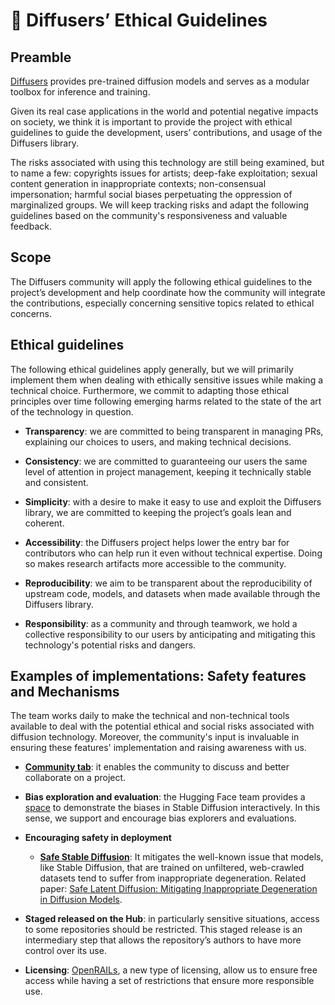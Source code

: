 # 🧨 Diffusers’ Ethical Guidelines

## Preamble

[Diffusers](https://huggingface.co/docs/diffusers/index) provides pre-trained diffusion models and serves as a modular toolbox for inference and training. 

Given its real case applications in the world and potential negative impacts on society, we think it is important to provide the project with ethical guidelines to guide the development, users’ contributions, and usage of the Diffusers library.

The risks associated with using this technology are still being examined, but to name a few: copyrights issues for artists; deep-fake exploitation; sexual content generation in inappropriate contexts; non-consensual impersonation; harmful social biases perpetuating the oppression of marginalized groups.
We will keep tracking risks and adapt the following guidelines based on the community's responsiveness and valuable feedback.

## Scope
The Diffusers community will apply the following ethical guidelines to the project’s development and help coordinate how the community will integrate the contributions, especially concerning sensitive topics related to ethical concerns.

## Ethical guidelines
The following ethical guidelines apply generally, but we will primarily implement them when dealing with ethically sensitive issues while making a technical choice. Furthermore, we commit to adapting those ethical principles over time following emerging harms related to the state of the art of the technology in question.

- **Transparency**: we are committed to being transparent in managing PRs, explaining our choices to users, and making technical decisions.

- **Consistency**: we are committed to guaranteeing our users the same level of attention in project management, keeping it technically stable and consistent.

- **Simplicity**: with a desire to make it easy to use and exploit the Diffusers library, we are committed to keeping the project’s goals lean and coherent.

- **Accessibility**: the Diffusers project helps lower the entry bar for contributors who can help run it even without technical expertise. Doing so makes research artifacts more accessible to the community.

- **Reproducibility**: we aim to be transparent about the reproducibility of upstream code, models, and datasets when made available through the Diffusers library.

- **Responsibility**: as a community and through teamwork, we hold a collective responsibility to our users by anticipating and mitigating this technology's potential risks and dangers.

## Examples of implementations: Safety features and Mechanisms
The team works daily to make the technical and non-technical tools available to deal with the potential ethical and social risks associated with diffusion technology. Moreover, the community's input is invaluable in ensuring these features' implementation and raising awareness with us. 

- [**Community tab**](https://huggingface.co/docs/hub/repositories-pull-requests-discussions): it enables the community to discuss and better collaborate on a project.

- **Bias exploration and evaluation**: the Hugging Face team provides a [space](https://huggingface.co/spaces/society-ethics/DiffusionBiasExplorer) to demonstrate the biases in Stable Diffusion interactively. In this sense, we support and encourage bias explorers and evaluations.

- **Encouraging safety in deployment**

  - [**Safe Stable Diffusion**](https://huggingface.co/docs/diffusers/main/en/api/pipelines/stable_diffusion_safe): It mitigates the well-known issue that models, like Stable Diffusion, that are trained on unfiltered, web-crawled datasets tend to suffer from inappropriate degeneration. Related paper: [Safe Latent Diffusion: Mitigating Inappropriate Degeneration in Diffusion Models](https://arxiv.org/abs/2211.05105).

- **Staged released on the Hub**: in particularly sensitive situations, access to some repositories should be restricted. This staged release is an intermediary step that allows the repository’s authors to have more control over its use.

- **Licensing**: [OpenRAILs](https://huggingface.co/blog/open_rail), a new type of licensing, allow us to ensure free access while having a set of restrictions that ensure more responsible use. 
